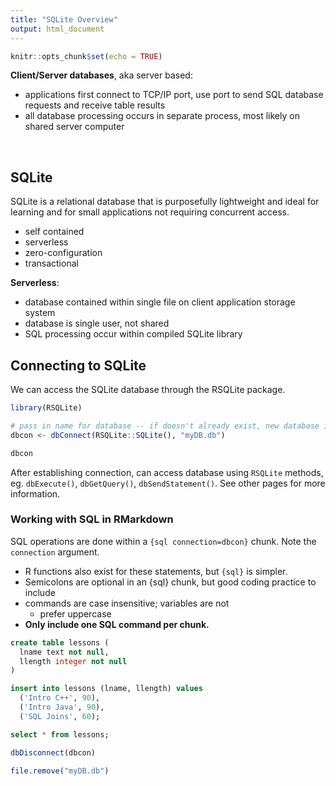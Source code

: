 ```yaml
---
title: "SQLite Overview"
output: html_document
---
```


```r
knitr::opts_chunk$set(echo = TRUE)
```

**Client/Server databases**, aka server based: 

* applications first connect to TCP/IP port, use port to send SQL database requests and receive table results
* all database processing occurs in separate process, most likely on shared server computer 

<br>

## SQLite ##

SQLite is a relational database that is purposefully lightweight and ideal for learning and for small applications not requiring concurrent access. 

* self contained
* serverless 
* zero-configuration
* transactional 

**Serverless**: 

* database contained within single file on client application storage system
* database is single user, not shared
* SQL processing occur within compiled SQLite library 

## Connecting to SQLite ##

We can access the SQLite database through the RSQLite package.

```r
library(RSQLite)

# pass in name for database -- if doesn't already exist, new database is created 
dbcon <- dbConnect(RSQLite::SQLite(), "myDB.db")

dbcon
```

After establishing connection, can access database using `RSQLite` methods, eg. `dbExecute()`, `dbGetQuery()`, `dbSendStatement()`. See other pages for more information.


### Working with SQL in RMarkdown ###

SQL operations are done within a `{sql connection=dbcon}` chunk. Note the `connection` argument. 

* R functions also exist for these statements, but `{sql}` is simpler. 
* Semicolons are optional in an {sql} chunk, but good coding practice to include
* commands are case insensitive; variables are not
  * prefer uppercase
* **Only include one SQL command per chunk.**

```sql
create table lessons (
  lname text not null,
  llength integer not null
)
```
```sql
insert into lessons (lname, llength) values
  ('Intro C++', 90), 
  ('Intro Java', 90),
  ('SQL Joins', 60);
```
```sql
select * from lessons;
```

```r
dbDisconnect(dbcon)

file.remove("myDB.db")
```





























